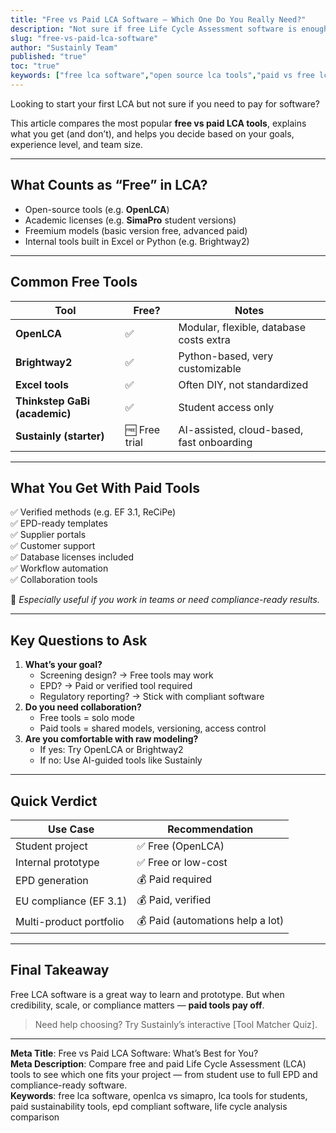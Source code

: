 ```yaml
---
title: "Free vs Paid LCA Software — Which One Do You Really Need?"
description: "Not sure if free Life Cycle Assessment software is enough? Learn the pros, cons, and use cases of free vs paid LCA tools, and which one fits your needs best."
slug: "free-vs-paid-lca-software"
author: "Sustainly Team"
published: "true"
toc: "true"
keywords: ["free lca software","open source lca tools","paid vs free lca","best free lca tool","openlca vs simapro","eco design software comparison","lca software for students","environmental modeling tools"]
---
```


Looking to start your first LCA but not sure if you need to pay for software?

This article compares the most popular **free vs paid LCA tools**, explains what you get (and don’t), and helps you decide based on your goals, experience level, and team size.

---

## What Counts as “Free” in LCA?

- Open-source tools (e.g. **OpenLCA**)
- Academic licenses (e.g. **SimaPro** student versions)
- Freemium models (basic version free, advanced paid)
- Internal tools built in Excel or Python (e.g. Brightway2)

---

## Common Free Tools

| Tool                          | Free?         | Notes                                     |
| ----------------------------- | ------------- | ----------------------------------------- |
| **OpenLCA**                   | ✅             | Modular, flexible, database costs extra   |
| **Brightway2**                | ✅             | Python-based, very customizable           |
| **Excel tools**               | ✅             | Often DIY, not standardized               |
| **Thinkstep GaBi (academic)** | ✅             | Student access only                       |
| **Sustainly (starter)**       | 🆓 Free trial | AI-assisted, cloud-based, fast onboarding |

---

## What You Get With Paid Tools

✅ Verified methods (e.g. EF 3.1, ReCiPe)\
✅ EPD-ready templates\
✅ Supplier portals\
✅ Customer support\
✅ Database licenses included\
✅ Workflow automation\
✅ Collaboration tools

📌 _Especially useful if you work in teams or need compliance-ready results._

---

## Key Questions to Ask

1. **What’s your goal?**
   - Screening design? → Free tools may work
   - EPD? → Paid or verified tool required
   - Regulatory reporting? → Stick with compliant software
2. **Do you need collaboration?**
   - Free tools = solo mode
   - Paid tools = shared models, versioning, access control
3. **Are you comfortable with raw modeling?**
   - If yes: Try OpenLCA or Brightway2
   - If no: Use AI-guided tools like Sustainly

---

## Quick Verdict

| Use Case                | Recommendation                   |
| ----------------------- | -------------------------------- |
| Student project         | ✅ Free (OpenLCA)                 |
| Internal prototype      | ✅ Free or low-cost               |
| EPD generation          | 💰 Paid required                 |
| EU compliance (EF 3.1)  | 💰 Paid, verified                |
| Multi-product portfolio | 💰 Paid (automations help a lot) |

---

## Final Takeaway

Free LCA software is a great way to learn and prototype. But when credibility, scale, or compliance matters — **paid tools pay off**.

> Need help choosing? Try Sustainly’s interactive [Tool Matcher Quiz].

---

**Meta Title**: Free vs Paid LCA Software: What’s Best for You?\
**Meta Description**: Compare free and paid Life Cycle Assessment (LCA) tools to see which one fits your project — from student use to full EPD and compliance-ready software.\
**Keywords**: free lca software, openlca vs simapro, lca tools for students, paid sustainability tools, epd compliant software, life cycle analysis comparison